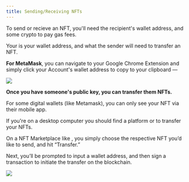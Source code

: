 ```yaml
---
title: Sending/Receiving NFTs
---
```


To send or recieve an NFT, you'll need the recipient's wallet address, and some crypto to pay gas fees.

Your <Nutshell children="public key" glossaryEntry="content/glossary/public_key.mdx" />  is your wallet address, and what the sender will need to transfer an NFT.&#x20;

**For MetaMask**, you can navigate to your Google Chrome Extension and simply click your Account's wallet address to copy to your clipboard —&#x20;

![](/assets/mm-txn-gif-1.gif)

**Once you have someone's public key, you can transfer them NFTs.**

For some digital wallets (like Metamask), you can only see your NFT via their mobile app.

If you're on a desktop computer you should find a <Nutshell children="third-party" glossaryEntry="content/glossary/CH2-third-party-platform.mdx" /> platform or <Nutshell children="marketplace" glossaryEntry="content/glossary/nft_marketplace.mdx" /> to transfer your NFTs.

On a NFT Marketplace like <Nutshell children="Opensea" glossaryEntry="content/glossary/opensea.mdx" />, you simply choose the respective NFT you’d like to send, and hit “Transfer.”

Next, you’ll be prompted to input a wallet address, and then sign a transaction to initiate the transfer on the blockchain.

![](/assets/opensea-transfer.gif)

